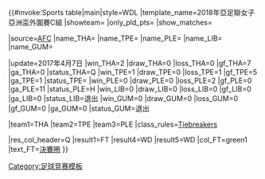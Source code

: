 {{#invoke:Sports table|main|style=WDL
|template_name=2018年亞足聯女子亞洲盃外圍賽C組
|showteam={{{showteam}}} |only_pld_pts={{{only_pld_pts}}} |show_matches={{{show_matches}}}

|source=[http://www.the-afc.com/afcasfeeds?view=standings&id=431&tMode=C&noMenu=yes AFC]
|name_THA='''{{fbw|THA}}'''
|name_TPE={{fbw|TPE}}
|name_PLE={{fbw|PLE}}
|name_LIB={{fbw|LIB}}
|name_GUM={{fbw|GUM}}

<!--UPDATE standings below (including date)-->
|update=2017年4月7日
|win_THA=2 |draw_THA=0 |loss_THA=0 |gf_THA=7 |ga_THA=0 |status_THA=Q
|win_TPE=1 |draw_TPE=0 |loss_TPE=1 |gf_TPE=5 |ga_TPE=1 |status_TPE=
|win_PLE=0 |draw_PLE=0 |loss_PLE=2 |gf_PLE=0 |ga_PLE=11 |status_PLE=H
|win_LIB=0 |draw_LIB=0 |loss_LIB=0 |gf_LIB=0 |ga_LIB=0 |status_LIB=退出
|win_GUM=0 |draw_GUM=0 |loss_GUM=0 |gf_GUM=0 |ga_GUM=0 |status_GUM=退出

<!--UPDATE positions below (check tiebreakers)-->
|team1=THA |team2=TPE |team3=PLE
|class_rules=[[en:2018 AFC Women's Asian Cup qualification#Tiebreakers|Tiebreakers]]

|res_col_header=Q
|result1=FT |result4=WD |result5=WD
|col_FT=green1 |text_FT=[[2018年亞足聯女子亞洲盃|決賽圈]]
}}<noinclude>
{{2018 AFC Women's Asian Cup qualification|Group=all}}
{{FIFA Women's World Cup 2019 Qualification}}
{{template doc}}
[[Category:足球竞赛模板]]
</noinclude>